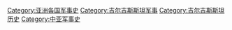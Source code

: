 [[Category:亚洲各国军事史|Category:亚洲各国军事史]]
[[Category:吉尔吉斯斯坦军事|Category:吉尔吉斯斯坦军事]]
[[Category:吉尔吉斯斯坦历史|Category:吉尔吉斯斯坦历史]]
[[Category:中亚军事史|Category:中亚军事史]]